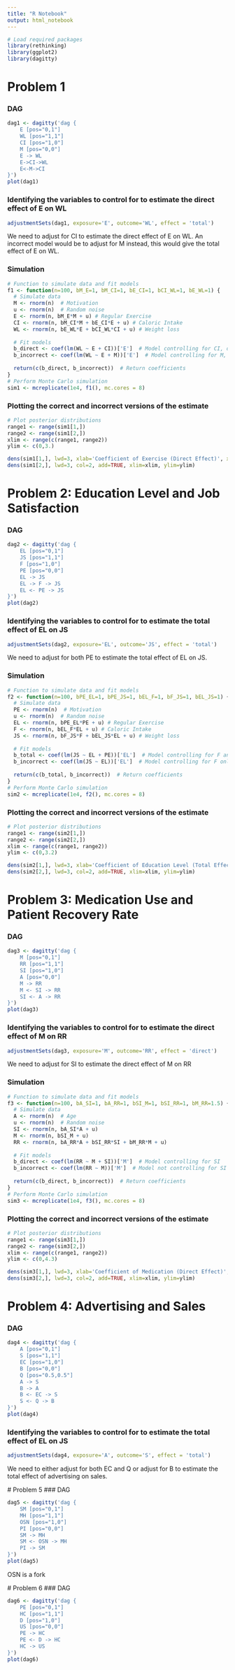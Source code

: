 ```yaml
---
title: "R Notebook"
output: html_notebook
---
```


```r
# Load required packages
library(rethinking)
library(ggplot2)
library(dagitty)
```
# Problem 1
### DAG
```r
dag1 <- dagitty('dag {
    E [pos="0,1"]
    WL [pos="1,1"]
    CI [pos="1,0"]
    M [pos="0,0"]
    E -> WL
    E->CI->WL
    E<-M->CI
}')
plot(dag1)
```
### Identifying the variables to control for to estimate the direct effect of E on WL
```r
adjustmentSets(dag1, exposure='E', outcome='WL', effect = 'total')
```
We need to adjust for CI to estimate the direct effect of E on WL. An incorrect model would be to adjust for M instead, this would give the total effect of E on WL.

### Simulation
```r
# Function to simulate data and fit models
f1 <- function(n=100, bM_E=1, bM_CI=1, bE_CI=1, bCI_WL=1, bE_WL=1) {
  # Simulate data
  M <- rnorm(n)  # Motivation
  u <- rnorm(n)  # Random noise
  E <- rnorm(n, bM_E*M + u) # Regular Exercise
  CI <- rnorm(n, bM_CI*M + bE_CI*E + u) # Caloric Intake
  WL <- rnorm(n, bE_WL*E + bCI_WL*CI + u) # Weight loss
  
  # Fit models
  b_direct <- coef(lm(WL ~ E + CI))['E']  # Model controlling for CI, direct effect
  b_incorrect <- coef(lm(WL ~ E + M))['E']  # Model controlling for M, total effect
  
  return(c(b_direct, b_incorrect))  # Return coefficients
}
# Perform Monte Carlo simulation
sim1 <- mcreplicate(1e4, f1(), mc.cores = 8)
```
### Plotting the correct and incorrect versions of the estimate
```r
# Plot posterior distributions
range1 <- range(sim1[1,])
range2 <- range(sim1[2,])
xlim <- range(c(range1, range2))
ylim <- c(0,3.)

dens(sim1[1,], lwd=3, xlab='Coefficient of Exercise (Direct Effect)', xlim=xlim, ylim=ylim)
dens(sim1[2,], lwd=3, col=2, add=TRUE, xlim=xlim, ylim=ylim)
```
# Problem 2: Education Level and Job Satisfaction
### DAG
```r
dag2 <- dagitty('dag {
    EL [pos="0,1"]
    JS [pos="1,1"]
    F [pos="1,0"]
    PE [pos="0,0"]
    EL -> JS
    EL -> F -> JS
    EL <- PE -> JS
}')
plot(dag2)
```
### Identifying the variables to control for to estimate the total effect of EL on JS
```r
adjustmentSets(dag2, exposure='EL', outcome='JS', effect = 'total')
```
We need to adjust for both PE to estimate the total effect of EL on JS.

### Simulation
```r
# Function to simulate data and fit models
f2 <- function(n=100, bPE_EL=1, bPE_JS=1, bEL_F=1, bF_JS=1, bEL_JS=1) {
  # Simulate data
  PE <- rnorm(n)  # Motivation
  u <- rnorm(n)  # Random noise
  EL <- rnorm(n, bPE_EL*PE + u) # Regular Exercise
  F <- rnorm(n, bEL_F*EL + u) # Caloric Intake
  JS <- rnorm(n, bF_JS*F + bEL_JS*EL + u) # Weight loss
  
  # Fit models
  b_total <- coef(lm(JS ~ EL + PE))['EL']  # Model controlling for F and PE
  b_incorrect <- coef(lm(JS ~ EL))['EL']  # Model controlling for F only
  
  return(c(b_total, b_incorrect))  # Return coefficients
}
# Perform Monte Carlo simulation
sim2 <- mcreplicate(1e4, f2(), mc.cores = 8)
```
### Plotting the correct and incorrect versions of the estimate
```r
# Plot posterior distributions
range1 <- range(sim2[1,])
range2 <- range(sim2[2,])
xlim <- range(c(range1, range2))
ylim <- c(0,3.2)

dens(sim2[1,], lwd=3, xlab='Coefficient of Education Level (Total Effect)', xlim=xlim, ylim=ylim)
dens(sim2[2,], lwd=3, col=2, add=TRUE, xlim=xlim, ylim=ylim)
```

# Problem 3: Medication Use and Patient Recovery Rate
### DAG
```r
dag3 <- dagitty('dag {
    M [pos="0,1"]
    RR [pos="1,1"]
    SI [pos="1,0"]
    A [pos="0,0"]
    M -> RR
    M <- SI -> RR
    SI <- A -> RR
}')
plot(dag3)
```
### Identifying the variables to control for to estimate the direct effect of M on RR
```r
adjustmentSets(dag3, exposure='M', outcome='RR', effect = 'direct')
```
We need to adjust for SI to estimate the direct effect of M on RR

### Simulation
```r
# Function to simulate data and fit models
f3 <- function(n=100, bA_SI=1, bA_RR=1, bSI_M=1, bSI_RR=1, bM_RR=1.5) {
  # Simulate data
  A <- rnorm(n)  # Age
  u <- rnorm(n)  # Random noise
  SI <- rnorm(n, bA_SI*A + u)
  M <- rnorm(n, bSI_M + u)
  RR <- rnorm(n, bA_RR*A + bSI_RR*SI + bM_RR*M + u)
  
  # Fit models
  b_direct <- coef(lm(RR ~ M + SI))['M']  # Model controlling for SI
  b_incorrect <- coef(lm(RR ~ M))['M']  # Model not controlling for SI
  
  return(c(b_direct, b_incorrect))  # Return coefficients
}
# Perform Monte Carlo simulation
sim3 <- mcreplicate(1e4, f3(), mc.cores = 8)
```
### Plotting the correct and incorrect versions of the estimate
```r
# Plot posterior distributions
range1 <- range(sim3[1,])
range2 <- range(sim3[2,])
xlim <- range(c(range1, range2))
ylim <- c(0,4.3)

dens(sim3[1,], lwd=3, xlab='Coefficient of Medication (Direct Effect)', xlim=xlim, ylim=ylim)
dens(sim3[2,], lwd=3, col=2, add=TRUE, xlim=xlim, ylim=ylim)
```

# Problem 4: Advertising and Sales
### DAG
```r
dag4 <- dagitty('dag {
    A [pos="0,1"]
    S [pos="1,1"]
    EC [pos="1,0"]
    B [pos="0,0"]
    Q [pos="0.5,0.5"]
    A -> S
    B -> A
    B <- EC -> S
    S <- Q -> B
}')
plot(dag4)
```
### Identifying the variables to control for to estimate the total effect of EL on JS
```r
adjustmentSets(dag4, exposure='A', outcome='S', effect = 'total')
```
We need to either adjust for both EC and Q or adjust for B to estimate the total effect of advertising on sales.

# Problem 5
### DAG
```r
dag5 <- dagitty('dag {
    SM [pos="0,1"]
    MH [pos="1,1"]
    OSN [pos="1,0"]
    PI [pos="0,0"]
    SM -> MH
    SM <- OSN -> MH
    PI -> SM
}')
plot(dag5)
```
OSN is a fork

# Problem 6
### DAG
```r
dag6 <- dagitty('dag {
    PE [pos="0,1"]
    HC [pos="1,1"]
    D [pos="1,0"]
    US [pos="0,0"]
    PE -> HC
    PE <- D -> HC
    HC -> US
}')
plot(dag6)
```